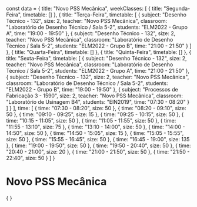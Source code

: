 const data = {
  title: "Novo PSS Mecânica",
  weekClasses: [
    {
      title: "Segunda-Feira",
      timetable: []
    },
    {
      title: "Terça-Feira",
      timetable: [
        {
          subject: "Desenho Técnico - 132",
          size: 2,
          teacher: "Novo PSS Mecânica",
          classroom: "Laboratório de Desenho Técnico / Sala 5-2",
          students: "ELM2022 - Grupo A",
          time: "19:00 - 19:50"
        },
        {
          subject: "Desenho Técnico - 132",
          size: 2,
          teacher: "Novo PSS Mecânica",
          classroom: "Laboratório de Desenho Técnico / Sala 5-2",
          students: "ELM2022 - Grupo B",
          time: "21:00 - 21:50"
        }
      ]
    },
    {
      title: "Quarta-Feira",
      timetable: []
    },
    {
      title: "Quinta-Feira",
      timetable: []
    },
    {
      title: "Sexta-Feira",
      timetable: [
        {
          subject: "Desenho Técnico - 132",
          size: 2,
          teacher: "Novo PSS Mecânica",
          classroom: "Laboratório de Desenho Técnico / Sala 5-2",
          students: "ELM2022 - Grupo A",
          time: "21:00 - 21:50"
        },
        {
          subject: "Desenho Técnico - 132",
          size: 2,
          teacher: "Novo PSS Mecânica",
          classroom: "Laboratório de Desenho Técnico / Sala 5-2",
          students: "ELM2022 - Grupo B",
          time: "19:00 - 19:50"
        },
        {
          subject: "Processos de Fabricação 3 - 1590",
          size: 2,
          teacher: "Novo PSS Mecânica",
          classroom: "Laboratório de Usinagem B4",
          students: "EIN2019",
          time: "07:30 - 08:20"
        }
      ]
    }
  ],
  time: [
    {
      time: "07:30 - 08:20",
      size: 50
    },
    {
      time: "08:20 - 09:10",
      size: 50
    },
    {
      time: "09:10 - 09:25",
      size: 15
    },
    {
      time: "09:25 - 10:15",
      size: 50
    },
    {
      time: "10:15 - 11:05",
      size: 50
    },
    {
      time: "11:05 - 11:55",
      size: 50
    },
    {
      time: "11:55 - 13:10",
      size: 75
    },
    {
      time: "13:10 - 14:00",
      size: 50
    },
    {
      time: "14:00 - 14:50",
      size: 50
    },
    {
      time: "14:50 - 15:05",
      size: 15
    },
    {
      time: "15:05 - 15:55",
      size: 50
    },
    {
      time: "15:55 - 16:45",
      size: 50
    },
    {
      time: "16:45 - 19:00",
      size: 135
    },
    {
      time: "19:00 - 19:50",
      size: 50
    },
    {
      time: "19:50 - 20:40",
      size: 50
    },
    {
      time: "20:40 - 21:00",
      size: 20
    },
    {
      time: "21:00 - 21:50",
      size: 50
    },
    {
      time: "21:50 - 22:40",
      size: 50
    }
  ]
}

# Novo PSS Mecânica

<div>
    {
        <Grid
            title={data.title} 
            weekClasses={data.weekClasses} 
            time={data.time}
        />
    }
</div>